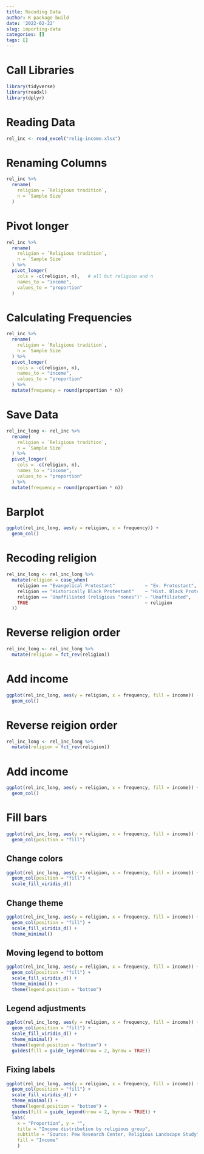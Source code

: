 ```yaml
---
title: Recoding Data
author: R package build
date: '2022-02-22'
slug: importing-data
categories: []
tags: []
---
```

# Call Libraries
```r
library(tidyverse)
library(readxl)
library(dplyr)
```

# Reading Data
```r
rel_inc <- read_excel("relig-income.xlsx")
```

# Renaming Columns 
```r
rel_inc %>%
  rename( 
    religion = `Religious tradition`, 
    n = `Sample Size` 
  )
```

# Pivot longer
```r
rel_inc %>%
  rename(
    religion = `Religious tradition`,
    n = `Sample Size`
  ) %>%
  pivot_longer( 
    cols = -c(religion, n),   # all but religion and n 
    names_to = "income",  
    values_to = "proportion" 
  )
```
# Calculating Frequencies
```r
rel_inc %>%
  rename(
    religion = `Religious tradition`,
    n = `Sample Size`
  ) %>%
  pivot_longer(
    cols = -c(religion, n), 
    names_to = "income", 
    values_to = "proportion"
  ) %>%
  mutate(frequency = round(proportion * n))
```
# Save Data
```r
rel_inc_long <- rel_inc %>% 
  rename(
    religion = `Religious tradition`,
    n = `Sample Size`
  ) %>%
  pivot_longer(
    cols = -c(religion, n), 
    names_to = "income", 
    values_to = "proportion"
  ) %>%
  mutate(frequency = round(proportion * n))
```

# Barplot
```r
ggplot(rel_inc_long, aes(y = religion, x = frequency)) +
  geom_col()
```

# Recoding religion
```r
rel_inc_long <- rel_inc_long %>%
  mutate(religion = case_when(
    religion == "Evangelical Protestant"           ~ "Ev. Protestant",
    religion == "Historically Black Protestant"    ~ "Hist. Black Protestant",
    religion == 'Unaffiliated (religious "nones")' ~ "Unaffiliated",
    TRUE                                           ~ religion
  ))
```

# Reverse religion order
```r
rel_inc_long <- rel_inc_long %>%
  mutate(religion = fct_rev(religion))
```

# Add income
```r
ggplot(rel_inc_long, aes(y = religion, x = frequency, fill = income)) + 
  geom_col()
```
# Reverse reigion order
```r
rel_inc_long <- rel_inc_long %>%
  mutate(religion = fct_rev(religion))
```

# Add income
```r
ggplot(rel_inc_long, aes(y = religion, x = frequency, fill = income)) + 
  geom_col()
```

# Fill bars
```r
ggplot(rel_inc_long, aes(y = religion, x = frequency, fill = income)) +
  geom_col(position = "fill")
```

## Change colors 
```r
ggplot(rel_inc_long, aes(y = religion, x = frequency, fill = income)) +
  geom_col(position = "fill") +
  scale_fill_viridis_d()
```

## Change theme
```r
ggplot(rel_inc_long, aes(y = religion, x = frequency, fill = income)) +
  geom_col(position = "fill") +
  scale_fill_viridis_d() +
  theme_minimal()
```

## Moving legend to bottom 
```r
ggplot(rel_inc_long, aes(y = religion, x = frequency, fill = income)) +
  geom_col(position = "fill") +
  scale_fill_viridis_d() +
  theme_minimal() +
  theme(legend.position = "bottom")
```

## Legend adjustments
```r
ggplot(rel_inc_long, aes(y = religion, x = frequency, fill = income)) +
  geom_col(position = "fill") +
  scale_fill_viridis_d() +
  theme_minimal() +
  theme(legend.position = "bottom") +
  guides(fill = guide_legend(nrow = 2, byrow = TRUE))
```

## Fixing labels 
```r
ggplot(rel_inc_long, aes(y = religion, x = frequency, fill = income)) +
  geom_col(position = "fill") +
  scale_fill_viridis_d() +
  theme_minimal() +
  theme(legend.position = "bottom") +
  guides(fill = guide_legend(nrow = 2, byrow = TRUE)) +
  labs(
    x = "Proportion", y = "", 
    title = "Income distribution by religious group", 
    subtitle = "Source: Pew Research Center, Religious Landscape Study", 
    fill = "Income" 
    )
```




